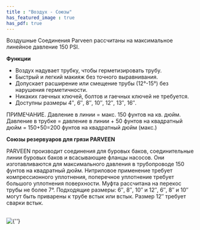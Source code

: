 ```yaml
---
title : "Воздух - Союзы"
has_featured_image : true
has_pdf: true
---
```


Воздушные Соединения Parveen рассчитаны на максимальное линейное давление 150 PSI.

**Функции**

* Воздух надувает трубку, чтобы герметизировать трубу.
* Быстрый и легкий макияж без точного выравнивания.
* Допускает расширение или смещение трубы (12°-15°) без нарушения герметичности.
* Никаких гаечных ключей, болтов и гаечных ключей не требуется.
* Доступны размеры 4″, 6″, 8″, 10″, 12″, 13″, 16″.

ПРИМЕЧАНИЕ. Давление в линии = макс. 150 фунтов на кв. дюйм. Давление в трубке = давление в линии + 50 фунтов на квадратный дюйм = 150+50=200 фунтов на квадратный дюйм (макс.)

**Союзы резервуаров для грязи PARVEEN**

PARVEEN производит соединения для буровых баков, соединительные линии буровых баков и всасывающие фланцы насосов. Они изготавливаются для максимального давления в трубопроводе 150 фунтов на квадратный дюйм. Нитриловое применение требует компрессионного уплотнения, поперечное уплотнение требует большого уплотнения поверхности. Муфта рассчитана на перекос трубы не более 7°. Подходящие размеры: 6″, 8″, 10″ и 12″, 6″, 8″ и 10″ могут быть приварены к трубе встык или встык. Размер 12″ требует сварки встык.

<br />
<Image src={image} alt={''} />